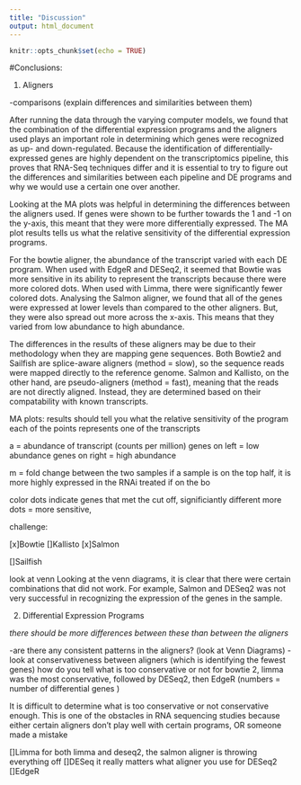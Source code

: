 ```yaml
---
title: "Discussion"
output: html_document
---
```


```r
knitr::opts_chunk$set(echo = TRUE)
```

#Conclusions:

1. Aligners

-comparisons (explain differences and similarities between them)

After running the data through the varying computer models, we found that the combination of the differential expression programs and the aligners used plays an important role in determining which genes were recognized as up- and down-regulated. Because the identification of differentially-expressed genes are highly dependent on the transcriptomics pipeline, this proves that RNA-Seq techniques differ and it is essential to try to figure out the differences and similarities between each pipeline and DE programs and why we would use a certain one over another. 

Looking at the MA plots was helpful in determining the differences between the aligners used. If genes were shown to be further towards the 1 and -1 on the y-axis, this meant that they were more differentially expressed. The MA plot results tells us what the relative sensitivity of the differential expression programs. 

For the bowtie aligner, the abundance of the transcript varied with each DE program. When used with EdgeR and DESeq2, it seemed that Bowtie was more sensitive in its ability to represent the transcripts because there were more colored dots. When used with Limma, there were significantly fewer colored dots. 
Analysing the Salmon aligner, we found that all of the genes were expressed at lower levels than compared to the other aligners. But, they were also spread out more across the x-axis. This means that they varied from low abundance to high abundance. 

The differences in the results of these aligners may be due to their methodology when they are mapping gene sequences. Both Bowtie2 and Sailfish are splice-aware aligners (method = slow), so the sequence reads were mapped directly to the reference genome. Salmon and Kallisto, on the other hand, are pseudo-aligners (method = fast), meaning that the reads are not directly aligned. Instead, they are determined based on their compatability with known transcripts. 

MA plots: results should tell you what the relative sensitivity of the program
each of the points represents one of the transcripts

a = abundance of transcript (counts per million)
genes on left = low abundance
genes on right = high abundance

m = fold change between the two samples
if a sample is on the top half, it is more highly expressed in the RNAi treated
if on the bo

color dots indicate genes that met the cut off, significiantly different
more dots = more sensitive, 

challenge:


[x]Bowtie
[]Kallisto
[x]Salmon

[]Sailfish

look at venn 
Looking at the venn diagrams, it is clear that there were certain combinations that did not work. For example, Salmon and DESeq2 was not very successful in recognizing the expression of the genes in the sample. 

2. Differential Expression Programs

*there should be more differences between these than between the aligners*

-are there any consistent patterns in the aligners? (look at Venn Diagrams)
-look at conservativeness between aligners (which is identifying the fewest genes) how do you tell what is too conservative or not 
for bowtie 2, limma was the most conservative, followed by DESeq2, then EdgeR
(numbers = number of differential genes )

It is difficult to determine what is too conservative or not conservative enough. This is one of the obstacles in RNA sequencing studies because 
either certain aligners don't play well with certain programs, OR someone made a mistake

[]Limma
for both limma and deseq2, the salmon aligner is throwing everything off 
[]DESeq
it really matters what aligner you use for DESeq2
[]EdgeR
